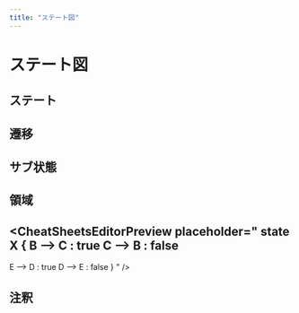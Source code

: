```yaml
---
title: "ステート図"
---
```


# ステート図

## ステート
<CheatSheetsEditorPreview
placeholder="
state A
"
/>

<CheatSheetsEditorPreview
placeholder="
state A : description
"
/>

## 遷移
<CheatSheetsEditorPreview
placeholder="
state A 
 [*] -->  A
"
/>

<CheatSheetsEditorPreview
placeholder="
state A 
 state X 
 A --> X : true
"
/>

## サブ状態
<CheatSheetsEditorPreview
placeholder="
state X { 
   state B 
 state C 
 state D 
 state E 
 }
"
/>

## 領域
<CheatSheetsEditorPreview
placeholder="
state X { 
   B --> C : true 
 C --> B : false 
 -- 
 E --> D : true 
 D --> E : false 
 }
"
/>

## 注釈
<CheatSheetsEditorPreview
placeholder="
state A 
 note left of A : note
"
/>

